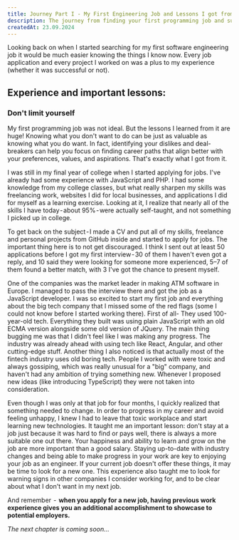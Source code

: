 ```yaml
---
title: Journey Part I - My First Engineering Job and Lessons I got from it
description: The journey from finding your first programming job and subsisting in the industry can be brutal in the ever-changing IT world. Doesn't matter if you are a college graduate or a self-taught software engineer, when it comes to working in the industry - the struggle is the same for the most part. I am hoping that sharing my journey so far could help someone looking to strive in this field.
createdAt: 23.09.2024
---
```


Looking back on when I started searching for my first software engineering job it would be much easier knowing the things I know now. Every job application and every project I worked on was a plus to my experience (whether it was successful or not).

## Experience and important lessons:

### Don't limit yourself

My first programming job was not ideal.
But the lessons I learned from it are huge!
Knowing what you don't want to do can be just as valuable as knowing what you do want. In fact, identifying your dislikes and deal-breakers can help you focus on finding career paths that align better with your preferences, values, and aspirations. That's exactly what I got from it.

I was still in my final year of college when I started applying for jobs. I've already had some experience with JavaScript and PHP. I had some knowledge from my college classes, but what really sharpen my skills was freelancing work, websites I did for local businesses, and applications I did for myself as a learning exercise. Looking at it, I realize that nearly all of the skills I have today - about 95% - were actually self-taught, and not something I picked up in college.

To get back on the subject - I made a CV and put all of my skills, freelance and personal projects from GitHub inside and started to apply for jobs. The important thing here is to not get discouraged. I think I sent out at least 50 applications before I got my first interview - 30 of them I haven't even got a reply, and 10 said they were looking for someone more experienced, 5–7 of them found a better match, with 3 I've got the chance to present myself.

One of the companies was the market leader in making ATM software in Europe. I managed to pass the interview there and got the job as a JavaScript developer. I was so excited to start my first job and everything about the big tech company that I missed some of the red flags (some I could not know before I started working there). First of all- They used 100-year-old tech. Everything they built was using plain JavaScript with an old ECMA version alongside some old version of JQuery. The main thing bugging me was that I didn't feel like I was making any progress. The industry was already ahead with using tech like React, Angular, and other cutting-edge stuff. Another thing I also noticed is that actually most of the fintech industry uses old boring tech. People I worked with were toxic and always gossiping, which was really unusual for a "big" company, and haven't had any ambition of trying something new. Whenever I proposed new ideas (like introducing TypeScript) they were not taken into consideration.

Even though I was only at that job for four months, I quickly realized that something needed to change. In order to progress in my career and avoid feeling unhappy, I knew I had to leave that toxic workplace and start learning new technologies. It taught me an important lesson: don't stay at a job just because it was hard to find or pays well, there is always a more suitable one out there. Your happiness and ability to learn and grow on the job are more important than a good salary. Staying up-to-date with industry changes and being able to make progress in your work are key to enjoying your job as an engineer. If your current job doesn't offer these things, it may be time to look for a new one. This experience also taught me to look for warning signs in other companies I consider working for, and to be clear about what I don't want in my next job.

And remember  -  **when you apply for a new job, having previous work experience gives you an additional accomplishment to showcase to potential employers.**

_The next chapter is coming soon…_
